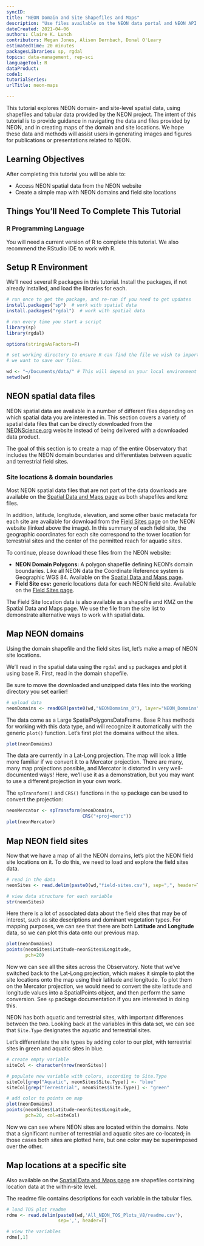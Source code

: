 ```yaml
---
syncID: 
title: "NEON Domain and Site Shapefiles and Maps"
description: "Use files available on the NEON data portal and NEON API to create maps of NEON domains and sites."
dateCreated: 2021-04-06
authors: Claire K. Lunch
contributors: Megan Jones, Alison Dernbach, Donal O'Leary
estimatedTime: 20 minutes
packagesLibraries: sp, rgdal
topics: data-management, rep-sci
languageTool: R
dataProduct: 
code1: 
tutorialSeries:
urlTitle: neon-maps

---
```


This tutorial explores NEON domain- and site-level spatial data, using 
shapefiles and tabular data provided by the NEON project. The intent of 
this tutorial is to provide guidance in navigating the data and files 
provided by NEON, and in creating maps of the domain and site locations. 
We hope these data and methods will assist users in generating images and 
figures for publications or presentations related to NEON.

<div id="ds-objectives" markdown="1">

## Learning Objectives 
After completing this tutorial you will be able to: 

* Access NEON spatial data from the NEON website
* Create a simple map with NEON domains and field site locations

## Things You’ll Need To Complete This Tutorial

### R Programming Language
You will need a current version of R to complete this tutorial. We also recommend 
the RStudio IDE to work with R. 

</div>


## Setup R Environment

We'll need several R packages in this tutorial. Install the packages, if not 
already installed, and load the libraries for each. 

```r

# run once to get the package, and re-run if you need to get updates
install.packages("sp")  # work with spatial data
install.packages("rgdal")  # work with spatial data

```


```r

# run every time you start a script
library(sp)
library(rgdal)

options(stringsAsFactors=F)

# set working directory to ensure R can find the file we wish to import and where
# we want to save our files. 

wd <- "~/Documents/data/" # This will depend on your local environment
setwd(wd)

```

## NEON spatial data files

NEON spatial data are available in a number of different files depending on which 
spatial data you are interested in. This section covers a variety of spatial 
data files that can be directly downloaded from the 
<a href="https://www.neonscience.org" target="_blank">NEONScience.org</a> website 
instead of being delivered with a downloaded data product.

The goal of this section is to create a map of the entire Observatory that includes 
the NEON domain boundaries and differentiates between aquatic and terrestrial field 
sites. 

### Site locations & domain boundaries

Most NEON spatial data files that are not part of the data downloads 
are available on the 
<a href="https://www.neonscience.org/data/spatial-data-maps" target="_blank">Spatial Data and Maps page</a> 
as both shapefiles and kmz files. 

In addition, latitude, longitude, elevation, and some other basic metadata for each site 
are available for download from the 
<a href="https://www.neonscience.org/field-sites/explore-field-sites" target="_blank">Field Sites page</a> 
on the NEON website (linked above the image). In this summary of each field site, 
the geographic coordinates for each site correspond to the tower 
location for terrestrial sites and the center of the permitted reach 
for aquatic sites.

To continue, please download these files from the NEON website: 

* **NEON Domain Polygons:** A polygon shapefile defining NEON's domain 
boundaries. Like all NEON data the Coordinate Reference system is Geographic 
WGS 84. Available on the <a href="https://www.neonscience.org/data/spatial-data-maps" target="_blank">Spatial Data and Maps page</a>.
* **Field Site csv:** generic locations data for each NEON field site. Available on the <a href="https://www.neonscience.org/field-sites/explore-field-sites" target="_blank">Field Sites page</a>. 

The Field Site location data is also available as a shapefile and KMZ on the 
Spatial Data and Maps page. We use the file from the site list to demonstrate 
alternative ways to work with spatial data. 

## Map NEON domains 

Using the domain shapefile and the field sites list, let's make a map of NEON 
site locations.

We'll read in the spatial data using the `rgdal` and `sp` packages and plot it 
using base R. First, read in the domain shapefile. 

Be sure to move the downloaded and unzipped data files into the working directory 
you set earlier!

```r

# upload data
neonDomains <- readOGR(paste0(wd,"NEONDomains_0"), layer="NEON_Domains")

```

The data come as a Large SpatialPolygonsDataFrame. Base R has methods 
for working with this data type, and will recognize it automatically 
with the generic `plot()` function. Let's first plot the domains without 
the sites.

```r

plot(neonDomains)

```

The data are currently in a Lat-Long projection. The map will look a little 
more familiar if we convert it to a Mercator projection. There are many, 
many map projections possible, and Mercator is distorted in very 
well-documented ways! Here, we'll use it as a demonstration, but you may 
want to use a different projection in your own work.

The `spTransform()` and `CRS()` functions in the `sp` package can be used 
to convert the projection:

```r

neonMercator <- spTransform(neonDomains,
                            CRS("+proj=merc"))
plot(neonMercator)

```

## Map NEON field sites

Now that we have a map of all the NEON domains, let's plot the NEON field site 
locations on it. To do this, we need to load and explore the field sites data. 

```r

# read in the data
neonSites <- read.delim(paste0(wd,"field-sites.csv"), sep=",", header=T)

# view data structure for each variable
str(neonSites)

```

Here there is a lot of associated data about the field sites that may be of 
interest, such as site descriptions and dominant vegetation types. For mapping 
purposes, we can see that there are both **Latitude** and **Longitude**
data, so we can plot this data onto our previous map. 

```r

plot(neonDomains)
points(neonSites$Latitude~neonSites$Longitude,
       pch=20)

```

Now we can see all the sites across the Observatory. Note that we've switched 
back to the Lat-Long projection, which makes it simple to plot the site 
locations onto the map using their latitude and longitude. To plot them on 
the Mercator projection, we would need to convert the site latitude and 
longitude values into a SpatialPoints object, and then perform the same 
conversion. See `sp` package documentation if you are interested in doing 
this.

NEON has both aquatic and terrestrial sites, with important differences 
between the two. Looking back at the variables in this data set, we can 
see that `Site.Type` designates the aquatic and terrestrial sites. 

Let's differentiate the site types by adding color to our plot, with 
terrestrial sites in green and aquatic sites in blue.

```r

# create empty variable
siteCol <- character(nrow(neonSites))

# populate new variable with colors, according to Site.Type
siteCol[grep("Aquatic", neonSites$Site.Type)] <- "blue"
siteCol[grep("Terrestrial", neonSites$Site.Type)] <- "green"

# add color to points on map
plot(neonDomains)
points(neonSites$Latitude~neonSites$Longitude,
       pch=20, col=siteCol)

```

Now we can see where NEON sites are located within the domains. Note that 
a significant number of terrestrial and aquatic sites are co-located; in 
those cases both sites are plotted here, but one color may be 
superimposed over the other.

## Map locations at a specific site

Also available on the
<a href="https://www.neonscience.org/data/spatial-data-maps" target="_blank"> Spatial Data and Maps page</a> are shapefiles containing location data at the 
within-site level.


The readme file contains descriptions for each variable in the tabular files. 

```r

# load TOS plot readme
rdme <- read.delim(paste0(wd,'All_NEON_TOS_Plots_V8/readme.csv'),
                   sep=',', header=T)

# view the variables
rdme[,1]

```
